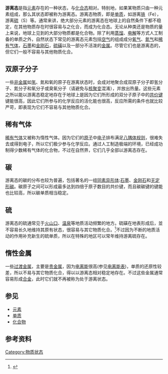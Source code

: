 '''游离态'''是指[[元素|元素]]存在的一种状态，与[[化合态|化合态]]相对。特别地，如果某物质只由一种元素组成，那么其状态即被称为游离态。游离态物质，即是[[单质|单质]]，如游离[[铁|铁]]（Fe），游离[[硫|硫]]（S）等。通常来讲，绝大部分元素的游离态在地球上的自然条件下都不稳定，在其他物质存在时很容易与之化合，而成为化合态。无论从种类还是物质的量上来说，地球上见到的大部分物质都是化合物。除了利用[[蒸馏|蒸馏]]、[[电解|电解]]等方式人工制备的单质之外，自然状态下常见的游离态元素包括[[空气|空气]]的组成成分[[氧气|氧气]]、[[氮气|氮气]]和[[稀有气体|稀有气体]]，[[石墨|石墨]]和[[金刚石|金刚石]]，[[硫磺|硫磺]]以及一部分不活泼的[[金属|金属]]。尽管它们也是游离态的，但它们一般不容易与其他物质化合。

== 双原子分子 ==
一些[[非金属|非金属]]如[[氢|氢]]、氮和氧的原子在游离状态时，会成对地聚合成双原子分子即氢分子、氮分子和氧分子或臭氧分子（请避免与[[核聚变|核聚变]]混淆），并放出热量。这些元素之所以能以游离态稳定地存在于地球上是因为它们所形成的双分子原子中的[[共价键|共价键]]键能很高，因此它们所参与的化学反应的活化能也很高，反应所需的条件也就比较严苛，即表现为它们不容易与其他物质化合。

== 稀有气体 ==
[[稀有气体|稀有气体]]又被称为惰性气体。因为它们的[[原子|原子]]中[[电子|电子]]排布满足[[八隅体规则|八隅体规则]]，很难失去或得到电子，所以它们极少参与化学反应。通过人工制造极端的环境，已经成功制得少数稀有气体的化合物，不过在自然界，它们几乎全部以游离态存在。

== 碳 ==
游离态的碳的分布也较为普遍，包括著名的一组[[同素异形体|同素异形体]]:[[石墨|石墨]]、[[金刚石|金刚石]]和[[无定形碳|无定形碳]]。碳原子之间可以形成最多达到四倍于原子数目的共价键，而且碳碳键的键能也比较高，所以碳单质相当稳定。

== 硫 ==
游离态的硫通常见于[[火山|火山口]]、[[温泉|温泉]]等地质活动频繁的地方。硫磺在地表形成后，並不容易长久地维持其原有状态，很容易与其它物质化合。<ref>{{cite web| title = 自然與人文數位博物館——硫磺| url = http://digimuse.nmns.edu.tw/DigiMuse/showMetadata.aspx?ObjectId=0b000001808e8609&TypeKind=kuUK&Type=mineral&Part=}}</ref>不过因为不断的地质活动的作用补充新生的硫单质，所以在特殊的地区可以常年维持游离硫存在。

== 惰性金属 ==
一些[[过渡金属|过渡金属]]，主要是[[贵金属|贵金属]]，因为[[电离能|电离能]]很高(参见[[电离能表|电离能表]])，单质的还原性较差，所以不易与其它物质化合，得以以游离态相对稳定地存在。不过这些金属通常容易形成[[合金|合金]]，此时它们就不再被称为处于游离状态。

== 参见 ==
* [[元素|元素]]
* [[单质|单质]]
* [[化合物|化合物]]

== 参考资料==
<references/>
[[Category:物质状态|Category:物质状态]]